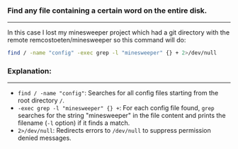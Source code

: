 ### Find any file containing a certain word on the entire disk.

<hr />

In this case I lost my minesweeper project which had a git directory with the remote remcostoeten/minesweeper so this command will do:

```bash
find / -name "config" -exec grep -l "minesweeper" {} + 2>/dev/null
```

### Explanation:

<hr />

- `find / -name "config"`: Searches for all config files starting from the root directory `/`.
- `-exec grep -l "minesweeper" {} +`: For each config file found, `grep` searches for the string "minesweeper" in the file content and prints the filename (`-l` option) if it finds a match.
- `2>/dev/null`: Redirects errors to `/dev/null` to suppress permission denied messages.
